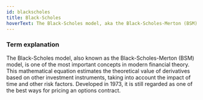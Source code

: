```yaml
---
id: blackscholes
title: Black-Scholes
hoverText: The Black-Scholes model, aka the Black-Scholes-Merton (BSM) model, is a differential equation widely used to price options contracts.
---
```


### Term explanation

The Black-Scholes model, also known as the Black-Scholes-Merton (BSM) model, is one of the most important concepts in modern financial theory. This mathematical equation estimates the theoretical value of derivatives based on other investment instruments, taking into account the impact of time and other risk factors. Developed in 1973, it is still regarded as one of the best ways for pricing an options contract.